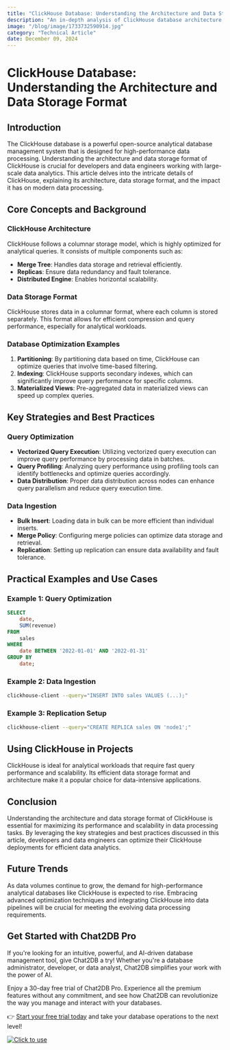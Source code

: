 ```yaml
---
title: "ClickHouse Database: Understanding the Architecture and Data Storage Format"
description: "An in-depth analysis of ClickHouse database architecture, data storage format, and its impact on modern data processing."
image: "/blog/image/1733732590914.jpg"
category: "Technical Article"
date: December 09, 2024
---
```


# ClickHouse Database: Understanding the Architecture and Data Storage Format


<Authors date="December 09, 2024">
  <Author name="Jing" link="https://chat2db.ai" />
</Authors>

## Introduction

The ClickHouse database is a powerful open-source analytical database management system that is designed for high-performance data processing. Understanding the architecture and data storage format of ClickHouse is crucial for developers and data engineers working with large-scale data analytics. This article delves into the intricate details of ClickHouse, explaining its architecture, data storage format, and the impact it has on modern data processing.

## Core Concepts and Background

### ClickHouse Architecture

ClickHouse follows a columnar storage model, which is highly optimized for analytical queries. It consists of multiple components such as:
- **Merge Tree**: Handles data storage and retrieval efficiently.
- **Replicas**: Ensure data redundancy and fault tolerance.
- **Distributed Engine**: Enables horizontal scalability.

### Data Storage Format

ClickHouse stores data in a columnar format, where each column is stored separately. This format allows for efficient compression and query performance, especially for analytical workloads.

### Database Optimization Examples

1. **Partitioning**: By partitioning data based on time, ClickHouse can optimize queries that involve time-based filtering.
2. **Indexing**: ClickHouse supports secondary indexes, which can significantly improve query performance for specific columns.
3. **Materialized Views**: Pre-aggregated data in materialized views can speed up complex queries.

## Key Strategies and Best Practices

### Query Optimization

- **Vectorized Query Execution**: Utilizing vectorized query execution can improve query performance by processing data in batches.
- **Query Profiling**: Analyzing query performance using profiling tools can identify bottlenecks and optimize queries accordingly.
- **Data Distribution**: Proper data distribution across nodes can enhance query parallelism and reduce query execution time.

### Data Ingestion

- **Bulk Insert**: Loading data in bulk can be more efficient than individual inserts.
- **Merge Policy**: Configuring merge policies can optimize data storage and retrieval.
- **Replication**: Setting up replication can ensure data availability and fault tolerance.

## Practical Examples and Use Cases

### Example 1: Query Optimization

```sql
SELECT
    date,
    SUM(revenue)
FROM
    sales
WHERE
    date BETWEEN '2022-01-01' AND '2022-01-31'
GROUP BY
    date;
```

### Example 2: Data Ingestion

```bash
clickhouse-client --query="INSERT INTO sales VALUES (...);"
```

### Example 3: Replication Setup

```bash
clickhouse-client --query="CREATE REPLICA sales ON 'node1';"
```

## Using ClickHouse in Projects

ClickHouse is ideal for analytical workloads that require fast query performance and scalability. Its efficient data storage format and architecture make it a popular choice for data-intensive applications.

## Conclusion

Understanding the architecture and data storage format of ClickHouse is essential for maximizing its performance and scalability in data processing tasks. By leveraging the key strategies and best practices discussed in this article, developers and data engineers can optimize their ClickHouse deployments for efficient data analytics.

## Future Trends

As data volumes continue to grow, the demand for high-performance analytical databases like ClickHouse is expected to rise. Embracing advanced optimization techniques and integrating ClickHouse into data pipelines will be crucial for meeting the evolving data processing requirements.


## Get Started with Chat2DB Pro

If you're looking for an intuitive, powerful, and AI-driven database management tool, give Chat2DB a try! Whether you're a database administrator, developer, or data analyst, Chat2DB simplifies your work with the power of AI.

Enjoy a 30-day free trial of Chat2DB Pro. Experience all the premium features without any commitment, and see how Chat2DB can revolutionize the way you manage and interact with your databases.

👉 [Start your free trial today](https://chat2db.ai/pricing) and take your database operations to the next level!


[![Click to use](/image/blog/bg/chat2db.jpg)](https://chat2db.ai/)
